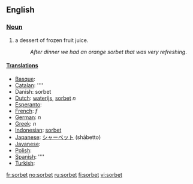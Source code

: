 ==English==
=== [[Noun]] ===
#a dessert of frozen fruit juice.
#:''After dinner we had an orange sorbet that was very refreshing''.

====[[Translation]]s====
*[[Basque]]: [[]]
*[[Catalan]]: [[]] ''''
*Danish: sorbet
*[[Dutch]]: [[waterijs]], [[sorbet]] ''n''
*[[Esperanto]]: [[]]
*[[French]]: [[]] ''f''
*[[German]]: [[]] ''n''
*[[Greek]]: [[]] ''n''
*[[Indonesian]]: [[sorbet]]
*[[Japanese]]: [[シャーベット]] (shābetto)
*[[Javanese]]: [[]]
*[[Polish]]: [[]]
*[[Spanish]]: [[]] ''''
*[[Turkish]]: [[]]

[[fr:sorbet]]
[[no:sorbet]]
[[ru:sorbet]]
[[fi:sorbet]]
[[vi:sorbet]]